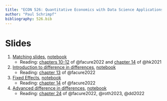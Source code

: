 ```yaml
---
title: "ECON 526: Quantitative Economics with Data Science Applications"
author: "Paul Schrimpf"
bibliography: 526.bib
---
```


# Slides

1. [Matching slides](matching.qmd), [notebook](matching.ipynb)
   - Reading:  [chapters 10-12](https://matheusfacure.github.io/python-causality-handbook/10-Matching.html) of @facure2022 and [chapter 14](https://theeffectbook.net/ch-Matching.html) of @hk2021

2. [Introduction to difference in differences](did.qmd), [notebook](did.ipynb)
   - Reading: [chapter 13](https://matheusfacure.github.io/python-causality-handbook/13-Difference-in-Differences.html) of @facure2022

3. [Fixed Effects](fe.qmd), [notebook](fe.ipynb)
   - Reading: [chapter 14](https://matheusfacure.github.io/python-causality-handbook/14-Panel-Data-and-Fixed-Effects.html) of @facure2022

4. [Advanced difference in differences](moredid.qmd), [notebook](moredid.ipynb)
   - Reading: [chapter 24](https://matheusfacure.github.io/python-causality-handbook/24-The-Diff-in-Diff-Saga.html) of @facure2022, @roth2023, @dd2022
